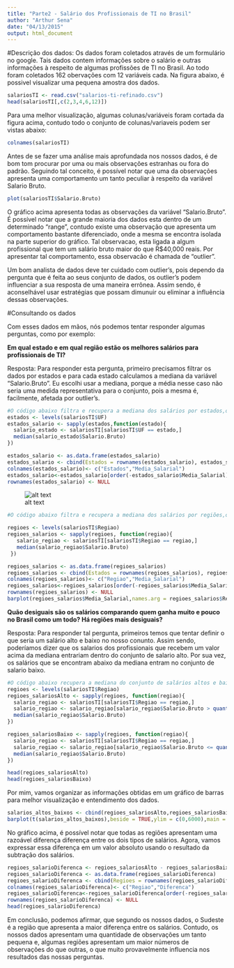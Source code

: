 ```yaml
---
title: "Parte2 - Salário dos Profissionais de TI no Brasil"
author: "Arthur Sena"
date: "04/13/2015"
output: html_document
---
```


#Descrição dos dados: 
Os dados foram coletados através de um formulário no google. Tais dados contem informações sobre o salário e outras informações à respeito de algumas profissões de TI no Brasil. Ao todo foram coletados 162 obervações com 12 variáveis cada. Na figura abaixo, é possivel visualizar uma pequena amostra dos dados.

```r
salariosTI <- read.csv("salarios-ti-refinado.csv")
head(salariosTI[,c(2,3,4,6,12)])
```
Para uma melhor visualização, algumas colunas/variáveis foram cortada da figura acima, contudo todo o conjunto de colunas/variaveis podem ser vistas abaixo:

```r
colnames(salariosTI)
```

Antes de se fazer uma análise mais aprofundada nos nossos dados, é de bom tom procurar por uma ou mais observações estranhas ou fora do padrão. Seguindo tal conceito, é possível notar que uma da observações apresenta uma comportamento um tanto peculiar à respeito da variável Salario Bruto. 

```r
plot(salariosTI$Salario.Bruto)
```

O gráfico acima apresenta todas as observações da variável "Salario.Bruto". É possível notar que a grande maioria dos dados esta dentro de um determinado "range", contudo existe uma observação que apresenta um comportamento bastante diferenciado, onde a mesma se encontra isolada na parte superior do gráfico. Tal observacao, esta ligada a algum profissional que tem um salário bruto maior do que R$40,000 reais. Por apresentar tal comportamento, essa observacão é chamada de "outlier".

Um bom analista de dados deve ter cuidado com outlier's, pois dependo da pergunta que é feita ao seus conjunto de dados, os outlier's podem influenciar a sua resposta de uma maneira errônea. Assim sendo, é aconselhável usar estratégias que possam dimunuir ou eliminar a influência dessas observações.


#Consultando os dados

Com esses dados em mãos, nós podemos tentar responder algumas perguntas, como por exemplo:

__Em qual estado e em qual região estão os melhores salários para profissionais de TI?__  
  
Resposta: Para responder esta pergunta, primeiro precisamos filtrar os dados por estados e para cada estado calculamos a mediana da variável "Salario.Bruto". Eu escolhi usar a mediana, porque a média nesse caso não seria uma medida representativa para o conjunto, pois a mesma é, facilmente, afetada por outlier's.

```r
#O código abaixo filtra e recupera a mediana dos salários por estados,onde por fim será gerado um gráfico de barras.
estados <- levels(salariosTI$UF)
estados_salario <- sapply(estados,function(estado){
  salario_estado <- salariosTI[salariosTI$UF == estado,]
  median(salario_estado$Salario.Bruto)
}) 

estados_salario <- as.data.frame(estados_salario)
estados_salario <- cbind(Estados = rownames(estados_salario), estados_salario)
colnames(estados_salario)<- c("Estados","Media_Salarial")
estados_salario<-estados_salario[order(-estados_salario$Media_Salarial),]
rownames(estados_salario) <- NULL
```

![alt text](Salario_Estado.png)

```r
#O código abaixo filtra e recupera a mediana dos salários por regiões,onde por fim será gerado um gráfico de barras.

regioes <- levels(salariosTI$Regiao)
regioes_salarios <- sapply(regioes, function(regiao){
   salario_regiao <- salariosTI[salariosTI$Regiao == regiao,]
   median(salario_regiao$Salario.Bruto)
 })

regioes_salarios <- as.data.frame(regioes_salarios)
regioes_salarios <- cbind(Estados = rownames(regioes_salarios), regioes_salarios)
colnames(regioes_salarios)<- c("Regiao","Media_Salarial")
regioes_salarios<-regioes_salarios[order(-regioes_salarios$Media_Salarial),]
rownames(regioes_salarios) <- NULL
barplot(regioes_salarios$Media_Salarial,names.arg = regioes_salarios$Regiao)
```


__Quão desiguais são os salários comparando quem ganha muito e pouco no Brasil como um todo? Há regiões mais desiguais?__

Resposta: Para responder tal pergunta, primeiros temos que tentar definir o que seria um salário alto e baixo no nosso conunto. Assim sendo, poderíamos dizer que os salarios dos profissionais que recebem um valor acima da mediana entrariam dentro do conjunto de salario alto. Por sua vez, os salários que se encontram abaixo da mediana entram no conjunto de salario baixo.

```r
#O código abaixo recupera a mediana do conjunto de salários altos e baixos do nosso conjunto por região.
regioes <- levels(salariosTI$Regiao)
regioes_salariosAlto <- sapply(regioes, function(regiao){
  salario_regiao <- salariosTI[salariosTI$Regiao == regiao,]
  salario_regiao <- salario_regiao[salario_regiao$Salario.Bruto > quantile(salariosTI$Salario.Bruto,0.50),]
  median(salario_regiao$Salario.Bruto)
})

regioes_salariosBaixo <- sapply(regioes, function(regiao){
  salario_regiao <- salariosTI[salariosTI$Regiao == regiao,]
  salario_regiao <- salario_regiao[salario_regiao$Salario.Bruto <= quantile(salariosTI$Salario.Bruto,0.50),]
  median(salario_regiao$Salario.Bruto)
})

head(regioes_salariosAlto)
head(regioes_salariosBaixo)

```
Por mim, vamos organizar as informações obtidas em um gráfico de barras para melhor visualização e entendimento dos dados.

```r
salarios_altos_baixos <- cbind(regioes_salariosAlto,regioes_salariosBaixo)
barplot(t(salarios_altos_baixos),beside = TRUE,ylim = c(0,6000),main = "Diferenca entre Salários Altos e Baixos",col=c("blue","red"),legend = c("Salario Alto","Salario Baixo"),args.legend = list(title = "Legenda", x = "topright", cex = .6,text.font = 200))
```

No gráfico acima, é possível notar que todas as regiões apresentam uma razoável diferença diferença entre os dois tipos de salários. Agora, vamos expressar essa diferença em um valor absoluto usando o resultado da subtração dos salários.

```r
regioes_salarioDiferenca <- regioes_salariosAlto - regioes_salariosBaixo
regioes_salarioDiferenca <- as.data.frame(regioes_salarioDiferenca)
regioes_salarioDiferenca <- cbind(Regioes = rownames(regioes_salarioDiferenca), regioes_salarioDiferenca)
colnames(regioes_salarioDiferenca)<- c("Regiao","Diferenca")
regioes_salarioDiferenca<-regioes_salarioDiferenca[order(-regioes_salarioDiferenca$Diferenca),]
rownames(regioes_salarioDiferenca) <- NULL
head(regioes_salarioDiferenca)
```
Em conclusão, podemos afirmar, que segundo os nossos dados, o Sudeste é a região que apresenta a maior diferença entre os salários. Contudo, os nossos dados apresentam uma quantidade de observações um tanto pequena e, algumas regiões apresentam um maior números de observações do que outras, o que muito provavelmente influencia nos resultados das nossas perguntas.   



